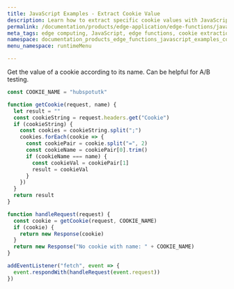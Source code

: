 ```yaml
---
title: JavaScript Examples - Extract Cookie Value
description: Learn how to extract specific cookie values with JavaScript using edge functions for efficient A/B testing and HTTP header manipulation.
permalink: /documentation/products/edge-application/edge-functions/javascript-examples/cookie-value
meta_tags: edge computing, JavaScript, edge functions, cookie extraction, script for A/B testing, fetch API, web developer tools, HTTP headers, cookie handling, client-side scripting
namespace: documentation_products_edge_functions_javascript_examples_cookie_value
menu_namespace: runtimeMenu

---
```


Get the value of a cookie according to its name. Can be helpful for A/B testing.

```js
const COOKIE_NAME = "hubspotutk"

function getCookie(request, name) {
  let result = ""
  const cookieString = request.headers.get("Cookie")
  if (cookieString) {
    const cookies = cookieString.split(";")
    cookies.forEach(cookie => {
      const cookiePair = cookie.split("=", 2)
      const cookieName = cookiePair[0].trim()
      if (cookieName === name) {
        const cookieVal = cookiePair[1]
        result = cookieVal
      }
    })
  }
  return result
}

function handleRequest(request) {
  const cookie = getCookie(request, COOKIE_NAME)
  if (cookie) {
    return new Response(cookie)
  }
  return new Response("No cookie with name: " + COOKIE_NAME)
}

addEventListener("fetch", event => {
  event.respondWith(handleRequest(event.request))
})
```




